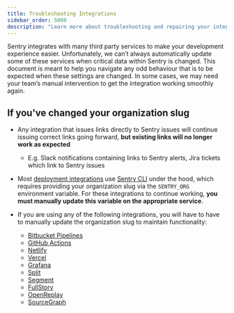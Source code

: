 ```yaml
---
title: Troubleshooting Integrations
sidebar_order: 5000
description: "Learn more about troubleshooting and repairing your integrations"
---
```


Sentry integrates with many third party services to make your development experience easier. Unfortunately, we can’t always automatically update some of these services when critical data within Sentry is changed. This document is meant to help you navigate any odd behaviour that is to be expected when these settings are changed. In some cases, we may need your team’s manual intervention to get the integration working smoothly again.

## If you've changed your organization slug

- Any integration that issues links directly to Sentry issues will continue issuing correct links going forward, **but existing links will no longer work as expected**
  - E.g. Slack notifications containing links to Sentry alerts, Jira tickets which link to Sentry issues
- Most [deployment integrations](https://docs.sentry.io/product/integrations/#deployment) use [Sentry CLI](https://github.com/getsentry/sentry-cli) under the hood, which requires providing your organization slug via the `SENTRY_ORG` environment variable. For these integrations to continue working, **you must manually update this variable on the appropriate service**.
- If you are using any of the following integrations, you will have to have to manually update the organization slug to maintain functionality:

  - [Bitbucket Pipelines](/product/releases/setup/release-automation/bitbucket-pipelines/)
  - [GitHub Actions](/product/releases/setup/release-automation/github-actions/)
  - [Netlify](/product/releases/setup/release-automation/netlify/)
  - [Vercel](/product/integrations/deployment/vercel/)
  - [Grafana](/product/integrations/data-visualization/grafana/)
  - [Split](/product/integrations/feature-flag/split/)
  - [Segment](/product/integrations/data-visualization/segment/)
  - [FullStory](/product/integrations/session-replay/fullstory/)
  - [OpenReplay](/product/integrations/session-replay/openreplay/)
  - [SourceGraph](/product/integrations/issue-tracking/sourcegraph/)
